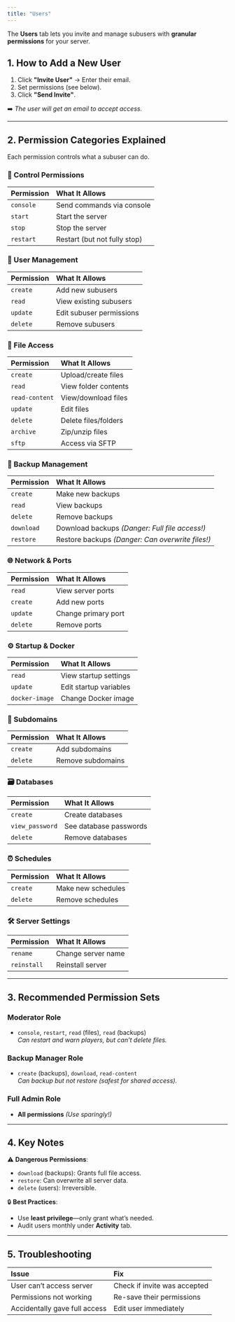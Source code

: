 ```yaml
---
title: "Users"
---
```


The **Users** tab lets you invite and manage subusers with **granular permissions** for your server.

## **1. How to Add a New User**

1. Click **"Invite User"** → Enter their email.
2. Set permissions (see below).
3. Click **"Send Invite"**.

➡️ _The user will get an email to accept access._

---

## **2. Permission Categories Explained**

Each permission controls what a subuser can do.

### **🔧 Control Permissions**

| **Permission** | **What It Allows**           |
| :------------- | :--------------------------- |
| `console`      | Send commands via console    |
| `start`        | Start the server             |
| `stop`         | Stop the server              |
| `restart`      | Restart (but not fully stop) |

### **👥 User Management**

| **Permission** | **What It Allows**       |
| :------------- | :----------------------- |
| `create`       | Add new subusers         |
| `read`         | View existing subusers   |
| `update`       | Edit subuser permissions |
| `delete`       | Remove subusers          |

### **📁 File Access**

| **Permission** | **What It Allows**   |
| :------------- | :------------------- |
| `create`       | Upload/create files  |
| `read`         | View folder contents |
| `read-content` | View/download files  |
| `update`       | Edit files           |
| `delete`       | Delete files/folders |
| `archive`      | Zip/unzip files      |
| `sftp`         | Access via SFTP      |

### **💾 Backup Management**

| **Permission** | **What It Allows**                                |
| :------------- | :------------------------------------------------ |
| `create`       | Make new backups                                  |
| `read`         | View backups                                      |
| `delete`       | Remove backups                                    |
| `download`     | Download backups _(Danger: Full file access\!)_   |
| `restore`      | Restore backups _(Danger: Can overwrite files\!)_ |

### **🌐 Network & Ports**

| **Permission** | **What It Allows**  |
| :------------- | :------------------ |
| `read`         | View server ports   |
| `create`       | Add new ports       |
| `update`       | Change primary port |
| `delete`       | Remove ports        |

### **⚙️ Startup & Docker**

| **Permission** | **What It Allows**     |
| :------------- | :--------------------- |
| `read`         | View startup settings  |
| `update`       | Edit startup variables |
| `docker-image` | Change Docker image    |

### **🔗 Subdomains**

| **Permission** | **What It Allows** |
| :------------- | :----------------- |
| `create`       | Add subdomains     |
| `delete`       | Remove subdomains  |

### **🗃️ Databases**

| **Permission**  | **What It Allows**     |
| :-------------- | :--------------------- |
| `create`        | Create databases       |
| `view_password` | See database passwords |
| `delete`        | Remove databases       |

### **⏰ Schedules**

| **Permission** | **What It Allows** |
| :------------- | :----------------- |
| `create`       | Make new schedules |
| `delete`       | Remove schedules   |

### **🛠️ Server Settings**

| **Permission** | **What It Allows** |
| :------------- | :----------------- |
| `rename`       | Change server name |
| `reinstall`    | Reinstall server   |

---

## **3. Recommended Permission Sets**

### **Moderator Role**

- `console`, `restart`, `read` (files), `read` (backups)\
  _Can restart and warn players, but can’t delete files._

### **Backup Manager Role**

- `create` (backups), `download`, `read-content`\
  _Can backup but not restore (safest for shared access)._

### **Full Admin Role**

- **All permissions** _(Use sparingly\!)_

---

## **4. Key Notes**

⚠️ **Dangerous Permissions**:

- `download` (backups): Grants full file access.
- `restore`: Can overwrite all server data.
- `delete` (users): Irreversible.

🔒 **Best Practices**:

- Use **least privilege**—only grant what’s needed.
- Audit users monthly under **Activity** tab.

---

## **5. Troubleshooting**

| **Issue**                     | **Fix**                      |
| :---------------------------- | :--------------------------- |
| User can’t access server      | Check if invite was accepted |
| Permissions not working       | Re-save their permissions    |
| Accidentally gave full access | Edit user immediately        |